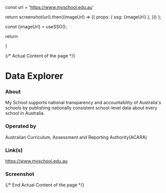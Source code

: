 
const url = 'https://www.myschool.edu.au'

return screenshot(url).then((imageUrl) => ({
props: { ssg: {imageUrl} },
}))
};

const {imageUrl} = useSSG();

return <div className="w-full aspect-video relative mt-8"><Image src={imageUrl} fill={true} alt="" /></div>
}

{/* Actual Content of the page */}

# Data Explorer

### About

My School supports national transparency and accountability of Australia's schools by publishing nationally consistent school-level data about every school in Australia.

### Operated by

Australian Curriculum, Assessment and Reporting Authority(ACARA)

### Link(s)

https://www.myschool.edu.au

### Screenshot

<ScreenshotImage />

{/* End Actual Content of the page */}
